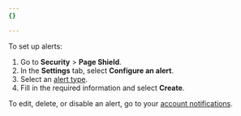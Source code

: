 ```yaml
---
{}

---
```


To set up alerts:

1. Go to **Security** > **Page Shield**.
2. In the **Settings** tab, select **Configure an alert**.
3. Select an [alert type](/page-shield/reference/alerts/).
4. Fill in the required information and select **Create**.

To edit, delete, or disable an alert, go to your [account notifications](https://dash.cloudflare.com/?to=/:account/notifications).
